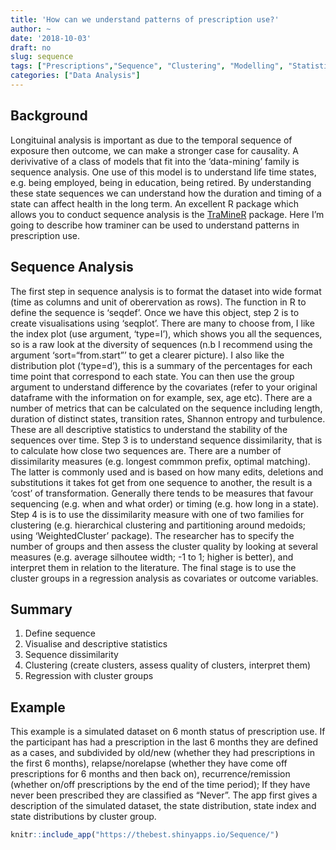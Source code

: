 ```yaml
---
title: 'How can we understand patterns of prescription use?'
author: ~
date: '2018-10-03'
draft: no
slug: sequence
tags: ["Prescriptions","Sequence", "Clustering", "Modelling", "Statistics", "R", "TraMiner"]
categories: ["Data Analysis"]
---
```


## Background
Longituinal analysis is important as due to the temporal sequence of exposure then outcome, we can make a stronger case for causality. A derivivative of a class of models that fit into the 'data-mining' family is sequence analysis. One use of this model is to understand life time states, e.g. being employed, being in education, being retired. By understanding these state sequences we can understand how the duration and timing of a state can affect health in the long term. An excellent R package which allows you to conduct sequence analysis is the [TraMineR](https://cran.r-project.org/web/packages/TraMineR/index.html) package. Here I'm going to describe how traminer can be used to understand patterns in prescription use. 

## Sequence Analysis
The first step in sequence analysis is to format the dataset into wide format (time as columns and unit of oberervation as rows). The function in R to define the sequence is 'seqdef'. Once we have this object, step 2 is to create visualisations using 'seqplot'. There are many to choose from, I like the index plot (use argument, 'type=I'), which shows you all the sequences, so is a raw look at the diversity of sequences (n.b I recommend using the argument 'sort="from.start"' to get a clearer picture). I also like the distribution plot ('type=d'), this is a summary of the percentages for each time point that correspond to each state. You can then use the group argument to understand difference by the covariates (refer to your original dataframe with the information on for example, sex, age etc). There are a number of metrics that can be calculated on the sequence including length, duration of distinct states, transition rates, Shannon entropy and turbulence. These are all descriptive statistics to understand the stability of the sequences over time. Step 3 is to understand sequence dissimilarity, that is to calculate how close two sequences are. There are a number of dissimilarity measures (e.g. longest commmon prefix, optimal matching). The latter is commonly used and is based on how many edits, deletions and substitutions it takes fot get from one sequence to another, the result is a 'cost' of transformation. Generally there tends to be measures that favour sequencing (e.g. when and what order) or timing (e.g. how long in a state). Step 4 is is to use the dissimilarity measure with one of two families for clustering (e.g. hierarchical clustering and partitioning around medoids; using 'WeightedCluster' package). The researcher has to specify the number of groups and then assess the cluster quality by looking at several measures (e.g. average silhoutee width; -1 to 1; higher is better), and interpret them in relation to the literature. The final stage is to use the cluster groups in a regression analysis as covariates or outcome variables. 

## Summary 
1. Define sequence
2. Visualise and descriptive statistics
3. Sequence dissimilarity
4. Clustering (create clusters, assess quality of clusters, interpret them)
5. Regression with cluster groups 

## Example
This example is a simulated dataset on 6 month status of prescription use. If the participant has had a prescription in the last 6 months they are defined as a cases, and subdivided by old/new (whether they had prescriptions in the first 6 months), relapse/norelapse (whether they have come off prescriptions for 6 months and then back on), recurrence/remission (whether on/off prescriptions by the end of the time period); If they have never been prescribed they are classified as "Never". The app first gives a description of the simulated dataset, the state distribution, state index and state distributions by cluster group. 

```r
knitr::include_app("https://thebest.shinyapps.io/Sequence/")
```


